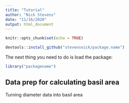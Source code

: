 ```yaml
---
title: "Tutorial"
author: "Nick Stevens"
date: "11/16/2020"
output: html_document
---
```


```r
knitr::opts_chunk$set(echo = TRUE)
```


```r
devtools::install_github("stevensnick/package.name")
```

The next thing you need to do is load the package:

```r
library("packagename")
```


## Data prep for calculating basil area 

Turning diameter data into basil area


```r


```